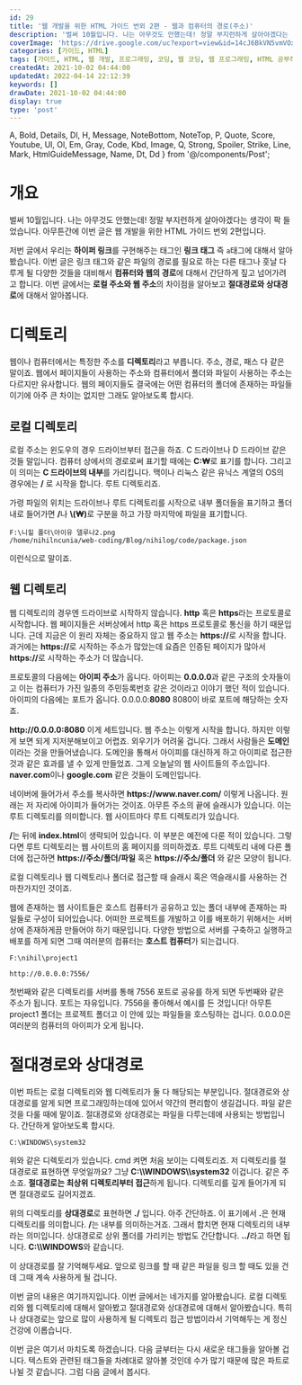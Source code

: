 ```yaml
---
id: 29
title: '웹 개발을 위한 HTML 가이드 번외 2편 - 웹과 컴퓨터의 경로(주소)'
description: '벌써 10월입니다. 나는 아무것도 안했는데! 정말 부지런하게 살아야겠다는 생각이 팍 들었습니다. 아무튼간에 이번 글은 웹 개발을 위한 HTML 가이드 번외 2편입니다. 저번 글에서 우리는 하이퍼 링크를 구현해주는 태그인 링크 태그 즉 a태그에 대해서 알아봤습니다. 이번 글은 링크 태그와 같은 파일의 경로를 필요로 하는 다른 태그나 훗날 다루게 될 다양한 것들을 대비해서 컴퓨터와 웹의 경로에 대해서 간단하게 짚고 넘어가려고 합니다. 이번 글에서는 로컬 주소와 웹 주소의 차이점을 알아보고 절대경로와 상대경로에 대해서 알아봅니다. 웹이나 컴퓨터에서는 특정한 주소를 디렉토리라고 부릅니다. 주소, 경로, 패스 다 같은 말이죠. 웹에서 페이지들이 사용하는 주소와 컴퓨터에서 폴더와 파일이 사용하는 주소는 다르지만 유사합니다. 웹의 페이지들도 결국에는 어떤 컴퓨터의 폴더에 존재하는 파일들이기에 아주 큰 차이는 없지만 그래도 알아보도록 합시다.'
coverImage: 'https://drive.google.com/uc?export=view&id=14cJ6BkVN5vmVOxrEYcQwxJ1k3HKtjdkk'
categories: [가이드, HTML]
tags: [가이드, HTML, 웹 개발, 프로그래밍, 코딩, 웹 코딩, 웹 프로그래밍, HTML 공부하기, HTML 초보, 상대경로, 절대경로, 로컬 주소, 웹 주소, path, 경로]
createdAt: 2021-10-02 04:44:00
updatedAt: 2022-04-14 22:12:39
keywords: []
drawDate: 2021-10-02 04:44:00
display: true
type: 'post'
---
```


  A, Bold, Details, Dl, H, Message, NoteBottom, NoteTop, P,
  Quote, Score, Youtube, Ul, Ol, Em, Gray, Code, Kbd, Image,
  Q, Strong, Spoiler, Strike, Line, Mark, HtmlGuideMessage, Name,
  Dt, Dd
} from '@/components/Post';

<HtmlGuideMessage />

# 개요
벌써 10월입니다. 나는 아무것도 안했는데! 정말 부지런하게 살아야겠다는 생각이 팍 들었습니다. 아무튼간에 이번 글은 웹 개발을 위한 HTML 가이드 번외 2편입니다.

저번 글에서 우리는 **하이퍼 링크**를 구현해주는 태그인 **링크 태그** 즉 `a`태그에 대해서 알아봤습니다. 이번 글은 링크 태그와 같은 파일의 경로를 필요로 하는 다른 태그나 훗날 다루게 될 다양한 것들을 대비해서 **컴퓨터와 웹의 경로**에 대해서 간단하게 짚고 넘어가려고 합니다. 이번 글에서는 **로컬 주소와 웹 주소**의 차이점을 알아보고 **절대경로와 상대경로**에 대해서 알아봅니다.

# 디렉토리
웹이나 컴퓨터에서는 특정한 주소를 **디렉토리**라고 부릅니다. 주소, 경로, 패스 다 같은 말이죠. 웹에서 페이지들이 사용하는 주소와 컴퓨터에서 폴더와 파일이 사용하는 주소는 다르지만 유사합니다. 웹의 페이지들도 결국에는 어떤 컴퓨터의 폴더에 존재하는 파일들이기에 아주 큰 차이는 없지만 그래도 알아보도록 합시다.

## 로컬 디렉토리
<P>로컬 주소는 윈도우의 경우 드라이브부터 접근을 하죠. C 드라이브나 D 드라이브 같은 것들 말입니다. 컴퓨터 상에서의 경로로써 표기할 때에는 <Strong>C:&#8361;</Strong>로 표기를 합니다. 그리고 이 의미는 <Strong>C 드라이브의 내부</Strong>를 가리킵니다. 맥이나 리눅스 같은 유닉스 계열의 OS의 경우에는 <Strong>/</Strong> 로 시작을 합니다. 루트 디렉토리죠.</P>

<P>가령 파일의 위치는 드라이브나 루트 디렉토리를 시작으로 내부 폴더들을 표기하고 폴더 내로 들어가면 <Strong>/</Strong>나 <Strong>\(&#8361;)</Strong>로 구분을 하고 가장 마지막에 파일을 표기합니다.</P>

```text
F:\니힐 폴더\아이유 델루나2.png
/home/nihilncunia/web-coding/Blog/nihilog/code/package.json
```

이런식으로 말이죠.

## 웹 디렉토리
<P>웹 디렉토리의 경우엔 드라이브로 시작하지 않습니다. <Strong>http</Strong> 혹은 <Strong>https</Strong>라는 프로토콜로 시작합니다. 웹 페이지들은 서버상에서 http 혹은 https 프로토콜로 통신을 하기 때문입니다. 근데 지금은 이 원리 자체는 중요하지 않고 웹 주소는 <Strong>https://</Strong>로 시작을 합니다. 과거에는 <Strong>https://</Strong>로 시작하는 주소가 많았는데 요즘은 인증된 페이지가 많아서 <Strong>https://</Strong>로 시작하는 주소가 더 많습니다.</P>

프로토콜의 다음에는 **아이피 주소**가 옵니다. 아이피는 **0.0.0.0**과 같은 구조의 숫자들이고 이는 컴퓨터가 가진 일종의 주민등록번호 같은 것이라고 이야기 했던 적이 있습니다. 아이피의 다음에는 포트가 옵니다. 0.0.0.0:**8080** 8080이 바로 포트에 해당하는 숫자죠.

<P><Strong>http://0.0.0.0:8080</Strong> 이게 세트입니다. 웹 주소는 이렇게 시작을 합니다. 하지만 이렇게 보면 되게 지저분해보이고 어렵죠. 외우기가 어려울 겁니다. 그래서 사람들은 <Strong>도메인</Strong>이라는 것을 만들어냈습니다. 도메인을 통해서 아이피를 대신하게 하고 아이피로 접근한 것과 같은 효과를 낼 수 있게 만들었죠. 그게 오늘날의 웹 사이트들의 주소입니다. <Strong>naver.com</Strong>이나 <Strong>google.com</Strong> 같은 것들이 도메인입니다.</P>

<P>네이버에 들어가서 주소를 복사하면 <Strong>https://www.naver.com/</Strong> 이렇게 나옵니다. 원래는 저 자리에 아이피가 들어가는 것이죠. 아무튼 주소의 끝에 슬래시가 있습니다. 이는 루트 디렉토리를 의미합니다. 웹 사이트마다 루트 디렉토리가 있습니다.</P>

<P><Strong>/</Strong>는 뒤에 <Strong>index.html</Strong>이 생략되어 있습니다. 이 부분은 예전에 다룬 적이 있습니다. 그렇다면 루트 디렉토리는 웹 사이트의 홈 페이지를 의미하겠죠. 루트 디렉토리 내에 다른 폴더에 접근하면 <Strong>https://주소/폴더/파일</Strong> 혹은 <Strong>https://주소/폴더</Strong> 와 같은 모양이 됩니다.</P>

로컬 디렉토리나 웹 디렉토리나 폴더로 접근할 때 슬래시 혹은 역슬래시를 사용하는 건 마찬가지인 것이죠.

웹에 존재하는 웹 사이트들은 호스트 컴퓨터가 공유하고 있는 폴더 내부에 존재하는 파일들로 구성이 되어있습니다. 어떠한 프로젝트를 개발하고 이를 배포하기 위해서는 서버 상에 존재하게끔 만들어야 하기 때문입니다. 다양한 방법으로 서버를 구축하고 실행하고 배포를 하게 되면 그때 여러분의 컴퓨터는 **호스트 컴퓨터**가 되는겁니다.

```text
F:\nihil\project1
```

```text
http://0.0.0.0:7556/
```

첫번째와 같은 디렉토리를 서버를 통해 7556 포트로 공유를 하게 되면 두번째와 같은 주소가 됩니다. 포트는 자유입니다. 7556을 좋아해서 예시를 든 것입니다! 아무튼 project1 폴더는 프로젝트 폴더고 이 안에 있는 파일들을 호스팅하는 겁니다. 0.0.0.0은 여러분의 컴퓨터의 아이피가 오게 됩니다.

# 절대경로와 상대경로
이번 파트는 로컬 디렉토리와 웹 디렉토리가 둘 다 해당되는 부분입니다. 절대경로와 상대경로를 알게 되면 프로그래밍하는데에 있어서 약간의 편리함이 생길겁니다. 파일 같은 것을 다룰 때에 말이죠. 절대경로와 상대경로는 파일을 다루는데에 사용되는 방법입니다. 간단하게 알아보도록 합시다.

```text
C:\WINDOWS\system32
```

<P>위와 같은 디렉토리가 있습니다. cmd 켜면 처음 보이는 디렉토리죠. 저 디렉토리를 절대경로로 표현하면 무엇일까요? 그냥 <Strong>C:\\WINDOWS\\system32</Strong> 이겁니다. 같은 주소죠. <Strong>절대경로는 최상위 디렉토리부터 접근</Strong>하게 됩니다. 디렉토리를 깊게 들어가게 되면 절대경로도 길어지겠죠.</P>

<P>위의 디렉토리를 <Strong>상대경로</Strong>로 표현하면 <Strong>./</Strong> 입니다. 아주 간단하죠. 이 표기에서 <Strong>.</Strong>은 현재 디렉토리를 의미합니다. <Strong>/</Strong>는 내부를 의미하는거죠. 그래서 합치면 현재 디렉토리의 내부라는 의미입니다. 상대경로로 상위 폴더를 가리키는 방법도 간단합니다. <Strong>../</Strong>라고 하면 됩니다. <Strong>C:\\WINDOWS</Strong>와 같습니다.</P>

이 상대경로를 잘 기억해두세요. 앞으로 링크를 할 때 같은 파일을 링크 할 때도 있을 건데 그때 계속 사용하게 될 겁니다.

<Line />

이번 글의 내용은 여기까지입니다. 이번 글에서는 네가지를 알아봤습니다. 로컬 디렉토리와 웹 디렉토리에 대해서 알아봤고 절대경로와 상대경로에 대해서 알아봤습니다. 특히나 상대경로는 앞으로 많이 사용하게 될 디렉토리 접근 방법이라서 기억해두는 게 정신 건강에 이롭습니다.

이번 글은 여기서 마치도록 하겠습니다. 다음 글부터는 다시 새로운 태그들을 알아볼 겁니다. 텍스트와 관련된 태그들을 차례대로 알아볼 것인데 수가 많기 때문에 많은 파트로 나뉠 것 같습니다. 그럼 다음 글에서 봅시다.
